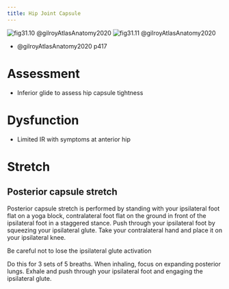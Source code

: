 ```yaml
---
title: Hip Joint Capsule
---
```



![fig31.10 @gilroyAtlasAnatomy2020]()
![fig31.11 @gilroyAtlasAnatomy2020]()

:::{.callout title="Read"}

- @gilroyAtlasAnatomy2020 p417

:::


# Assessment

- Inferior glide to assess hip capsule tightness


# Dysfunction

- Limited IR with symptoms at anterior hip


# Stretch

## Posterior capsule stretch
Posterior capsule stretch is performed by standing with your ipsilateral foot flat on a yoga block, contralateral foot flat on the ground in front of the ipsilateral foot in a staggered stance.
Push through your ipsilateral foot by squeezing your ipsilateral glute.
Take your contralateral hand and place it on your ipsilateral knee.

::: {.callout-caution}
Be careful not to lose the ipsilateral glute activation
:::

Do this for 3 sets of 5 breaths.
When inhaling, focus on expanding posterior lungs.
Exhale and push through your ipsilateral foot and engaging the ipsilateral glute.